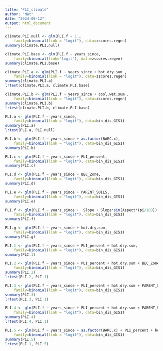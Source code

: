 ```yaml
---
title: "PLI_climate"
author: "Nat"
date: "2024-09-12"
output: html_document
---
```


```r
climate.PLI.null <- glm(PLI.f ~ 1 ,
    family=binomial(link = "logit"), data=zscores.regen)
summary(climate.PLI.null)

climate.PLI.base <- glm(PLI.f ~ years_since, 
    family=binomial(link="logit"), data=zscores.regen)
summary(climate.PLI.base)

climate.PLI.a <- glm(PLI.f ~ years_since + hot.dry.sum ,
    family=binomial(link = "logit"), data=zscores.regen)
summary(climate.PLI.a)
lrtest(climate.PLI.a, climate.PLI.base)

climate.PLI.b <- glm(PLI.f ~ years_since + cool.wet.sum ,
    family=binomial(link = "logit"), data=zscores.regen)
summary(climate.PLI.b)
lrtest(climate.PLI.b, climate.PLI.base)
```


```r
PLI.a <- glm(PLI.f ~ years_since,
    family=binomial(link = "logit"), data=bin_dis_GIS1)
summary(PLI.a)
lrtest(PLI.a, PLI.null)

PLI.b <- glm(PLI.f ~ years_since + as.factor(BARC.x),
    family=binomial(link = "logit"), data=bin_dis_GIS1)
summary(PLI.b)

PLI.c <- glm(PLI.f ~ years_since + PLI_percent,
    family=binomial(link = "logit"), data=bin_dis_GIS1)
summary(PLI.c)

PLI.d <- glm(PLI.f ~ years_since + BEC_Zone,
    family=binomial(link = "logit"), data=bin_dis_GIS1)
summary(PLI.d)

PLI.e <- glm(PLI.f ~ years_since + PARENT_SOILS,
    family=binomial(link = "logit"), data=bin_dis_GIS1)
summary(PLI.e)

PLI.f <- glm(PLI.f ~ years_since +  Slope + Slope*sin(Aspect*(pi/180)) + Slope*cos(Aspect*(pi/180)),
    family=binomial(link = "logit"), data=bin_dis_GIS1)
summary(PLI.f)

PLI.g <- glm(PLI.f ~ years_since + hot.dry.sum,
    family=binomial(link = "logit"), data=bin_dis_GIS1)
summary(PLI.g)
```
```r
PLI.1 <- glm(PLI.f ~ years_since + PLI_percent + hot.dry.sum,
    family=binomial(link = "logit"), data=bin_dis_GIS1)
summary(PLI.1)

PLI.2 <- glm(PLI.f ~ years_since + PLI_percent + hot.dry.sum + BEC_Zone,
    family=binomial(link = "logit"), data=bin_dis_GIS1)
summary(PLI.2)
lrtest(PLI.2, PLI.1)

PLI.3 <- glm(PLI.f ~ years_since + PLI_percent + hot.dry.sum + PARENT_SOILS,
    family=binomial(link = "logit"), data=bin_dis_GIS1)
summary(PLI.3)
lrtest(PLI.3, PLI.1)

PLI.4 <- glm(PLI.f ~ years_since + PLI_percent + hot.dry.sum + PARENT_SOILS + Slope + Slope*sin(Aspect*(pi/180)) + Slope*cos(Aspect*(pi/180)),
    family=binomial(link = "logit"), data=bin_dis_GIS1)
summary(PLI.4)
lrtest(PLI.4, PLI.1)

PLI.5 <- glm(PLI.f ~ years_since + as.factor(BARC.x) + PLI_percent + hot.dry.sum,
    family=binomial(link = "logit"), data=bin_dis_GIS1)
summary(PLI.5)
lrtest(PLI.1, PLI.5)
```


